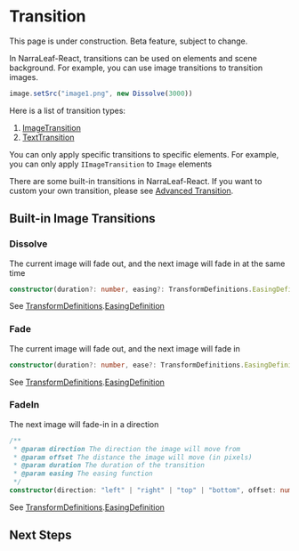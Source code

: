 
# Transition

<Callout type="warning" emoji="⚠️">
    This page is under construction.
</Callout>

<Callout type="warning" emoji="⚠️">
    Beta feature, subject to change.
</Callout>

In NarraLeaf-React, transitions can be used on elements and scene background. For example, you can use image transitions to transition images. 

```typescript
image.setSrc("image1.png", new Dissolve(3000))
```

Here is a list of transition types:
1. [ImageTransition](./transitions/IImageTransition)
2. [TextTransition](./transitions/ITextTransition)

You can only apply specific transitions to specific elements. For example, you can only apply `IImageTransition` to `Image` elements

There are some built-in transitions in NarraLeaf-React. If you want to custom your own transition, please see [Advanced Transition](./advanced-transition).

## Built-in Image Transitions

### Dissolve

The current image will fade out, and the next image will fade in at the same time

```typescript
constructor(duration?: number, easing?: TransformDefinitions.EasingDefinition);
```

See [TransformDefinitions](../types/TransformDefinitions).[EasingDefinition](../types/TransformDefinitions#EasingDefinition)

### Fade

The current image will fade out, and the next image will fade in

```typescript
constructor(duration?: number, ease?: TransformDefinitions.EasingDefinition);
```

See [TransformDefinitions](../types/TransformDefinitions).[EasingDefinition](../types/TransformDefinitions#EasingDefinition)

### FadeIn

The next image will fade-in in a direction

```typescript
/**
 * @param direction The direction the image will move from
 * @param offset The distance the image will move (in pixels)
 * @param duration The duration of the transition
 * @param easing The easing function
 */
constructor(direction: "left" | "right" | "top" | "bottom", offset: number, duration?: number, easing?: TransformDefinitions.EasingDefinition);
```

See [TransformDefinitions](../types/TransformDefinitions).[EasingDefinition](../types/TransformDefinitions#EasingDefinition)

## Next Steps

<Cards num={1}>
    <Cards.Card
        title="Advanced Transition"
        description="Advanced Transition"
        href="./advanced-transition"
        arrow
    />
</Cards>

